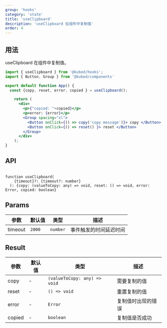 ```yaml
---
group: 'hooks'
category: 'state'
title: 'useClipboard'
description: 'useClipboard 在组件中复制值'
order: 4
---
```


## 用法

useClipboard 在组件中复制值。

```jsx live=true
import { useClipboard } from '@kubed/hooks';
import { Button, Group } from '@kubed/components'

export default function App() {
  const {copy, reset, error, copied } = useClipboard();

    return (
      <div>
        <p>{"copied: "+copied}</p>
        <p>error: {error}</p>
        <Group spacing="xl">
          <Button onClick={() => copy('copy message')}> copy </Button>
          <Button onClick={() => reset() }> reset </Button>
        </Group>
      </div>
    );
}

```

## API

```tsx

function useClipboard(
    {timeout}?: {timeout?: number}
  ): {copy: (valueToCopy: any) => void, reset: () => void, error: Error, copied: boolean}
```

## Params

| 参数      | 默认值    | 类型       | 描述          |
|---------|--------|----------|-------------|
| timeout | `2000` | `number` | 事件触发的时间延迟时间 |

## Result


| 参数     | 默认值 | 类型                           | 描述        |
|--------|-----|------------------------------|-----------|
| copy   | -   | `(valueToCopy: any) => void` | 需要复制的值    |
| reset  | -   | `() => void`                 | 重置复制的值    |
| error  | -   | `Error`                      | 复制值时出现的错误 |
| copied | -   | `boolean`                    | 复制值是否成功   |

